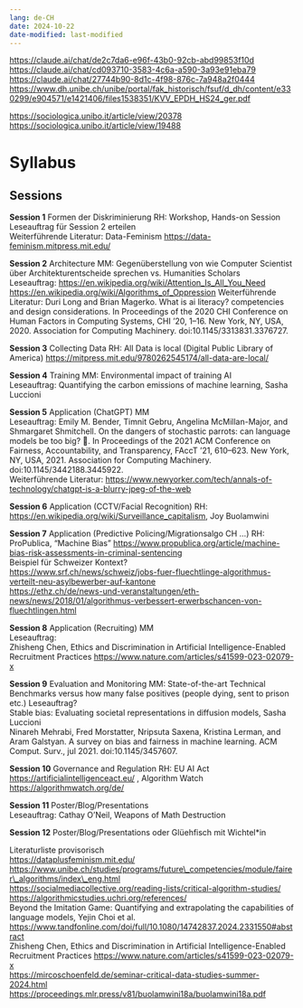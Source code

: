 ```yaml
---
lang: de-CH
date: 2024-10-22
date-modified: last-modified
---
```


<https://claude.ai/chat/de2c7da6-e96f-43b0-92cb-abd99853f10d> <https://claude.ai/chat/cd093710-3583-4c6a-a590-3a93e91eba79> <https://claude.ai/chat/27744b90-8d1c-4f98-876c-7a948a2f0444> <https://www.dh.unibe.ch/unibe/portal/fak_historisch/fsuf/d_dh/content/e330299/e904571/e1421406/files1538351/KVV_EPDH_HS24_ger.pdf> <!-- TODO -->

<https://sociologica.unibo.it/article/view/20378> <https://sociologica.unibo.it/article/view/19488>

# Syllabus

## Sessions

**Session 1** Formen der Diskriminierung RH: Workshop, Hands-on Session  
Leseauftrag für Session 2 erteilen  
Weiterführende Literatur: Data-Feminism [https://data-feminism.mitpress.mit.edu/](https://data-feminism.mitpress.mit.edu/)  

**Session 2** Architecture MM: Gegenüberstellung von wie Computer Scientist über Architekturentscheide sprechen vs. Humanities Scholars  
Leseauftrag: [https://en.wikipedia.org/wiki/Attention\_Is\_All\_You\_Need](https://en.wikipedia.org/wiki/Attention_Is_All_You_Need) [https://en.wikipedia.org/wiki/Algorithms\_of\_Oppression](https://en.wikipedia.org/wiki/Algorithms_of_Oppression)
Weiterführende Literatur:
Duri Long and Brian Magerko. What is ai literacy? competencies and design considerations. In Proceedings of the 2020 CHI Conference on Human Factors in Computing Systems, CHI '20, 1–16. New York, NY, USA, 2020\. Association for Computing Machinery. doi:10.1145/3313831.3376727.

**Session 3** Collecting Data RH: All Data is local (Digital Public Library of America) <https://mitpress.mit.edu/9780262545174/all-data-are-local/>  

**Session 4** Training MM: Environmental impact of training AI  
Leseauftrag: Quantifying the carbon emissions of machine learning, Sasha Luccioni  

**Session 5** Application (ChatGPT) MM  
Leseauftrag: Emily M. Bender, Timnit Gebru, Angelina McMillan-Major, and Shmargaret Shmitchell. On the dangers of stochastic parrots: can language models be too big? 🦜. In Proceedings of the 2021 ACM Conference on Fairness, Accountability, and Transparency, FAccT '21, 610–623. New York, NY, USA, 2021\. Association for Computing Machinery. doi:10.1145/3442188.3445922.  
Weiterführende Literatur: <https://www.newyorker.com/tech/annals-of-technology/chatgpt-is-a-blurry-jpeg-of-the-web>  

**Session 6** Application (CCTV/Facial Recognition) RH: [https://en.wikipedia.org/wiki/Surveillance\_capitalism](https://en.wikipedia.org/wiki/Surveillance_capitalism), Joy Buolamwini  

**Session 7** Application (Predictive Policing/Migrationsalgo CH …) RH:
ProPublica, “Machine Bias” [https://www.propublica.org/article/machine-bias-risk-assessments-in-criminal-sentencing](https://www.propublica.org/article/machine-bias-risk-assessments-in-criminal-sentencing)  
Beispiel für Schweizer Kontext?  
[https://www.srf.ch/news/schweiz/jobs-fuer-fluechtlinge-algorithmus-verteilt-neu-asylbewerber-auf-kantone](https://www.srf.ch/news/schweiz/jobs-fuer-fluechtlinge-algorithmus-verteilt-neu-asylbewerber-auf-kantone)  
[https://ethz.ch/de/news-und-veranstaltungen/eth-news/news/2018/01/algorithmus-verbessert-erwerbschancen-von-fluechtlingen.html](https://ethz.ch/de/news-und-veranstaltungen/eth-news/news/2018/01/algorithmus-verbessert-erwerbschancen-von-fluechtlingen.html)

**Session 8** Application (Recruiting) MM  
Leseauftrag:  
Zhisheng Chen, Ethics and Discrimination in Artificial Intelligence-Enabled Recruitment Practices <https://www.nature.com/articles/s41599-023-02079-x>  

**Session 9** Evaluation and Monitoring MM: State-of-the-art Technical Benchmarks versus how many false positives (people dying, sent to prison etc.)
Leseauftrag?  
Stable bias: Evaluating societal representations in diffusion models, Sasha Luccioni  
Ninareh Mehrabi, Fred Morstatter, Nripsuta Saxena, Kristina Lerman, and Aram Galstyan. A survey on bias and fairness in machine learning. ACM Comput. Surv., jul 2021\. doi:10.1145/3457607.  

**Session 10** Governance and Regulation RH: EU AI Act [https://artificialintelligenceact.eu/](https://artificialintelligenceact.eu/) , Algorithm Watch [https://algorithmwatch.org/de/](https://algorithmwatch.org/de/)

**Session 11** Poster/Blog/Presentations  
Leseauftrag: Cathay O’Neil, Weapons of Math Destruction  

**Session 12** Poster/Blog/Presentations oder Glüehfisch mit Wichtel\*in

Literaturliste provisorisch  
<https://dataplusfeminism.mit.edu/>  
<https://www.unibe.ch/studies/programs/future\_competencies/module/fairer\_algorithms/index\_eng.html>  
<https://socialmediacollective.org/reading-lists/critical-algorithm-studies/>  
<https://algorithmicstudies.uchri.org/references/>  
Beyond the Imitation Game: Quantifying and extrapolating the capabilities of language models, Yejin Choi et al.  
[https://www.tandfonline.com/doi/full/10.1080/14742837.2024.2331550\#abstract](https://www.tandfonline.com/doi/full/10.1080/14742837.2024.2331550#abstract)  
Zhisheng Chen, Ethics and Discrimination in Artificial Intelligence-Enabled Recruitment Practices <https://www.nature.com/articles/s41599-023-02079-x>  
[https://mircoschoenfeld.de/seminar-critical-data-studies-summer-2024.html](https://mircoschoenfeld.de/seminar-critical-data-studies-summer-2024.html)  
[https://proceedings.mlr.press/v81/buolamwini18a/buolamwini18a.pdf](https://proceedings.mlr.press/v81/buolamwini18a/buolamwini18a.pdf)  
